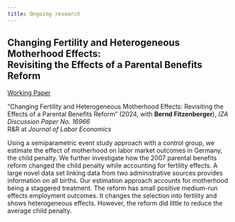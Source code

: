---
title: Ongoing research
---

## Changing Fertility and Heterogeneous Motherhood Effects: <br> Revisiting the Effects of a Parental Benefits Reform 



<a href="https://www.iza.org/publications/dp/16966/changing-fertility-and-heterogeneous-motherhood-effects-revisiting-the-effects-of-a-parental-benefits-reform" target="_blank"> Working Paper</a> 

“Changing Fertility and Heterogeneous Motherhood Effects: Revisiting the Effects of a Parental Benefits Reform” (2024, with __Bernd Fitzenberger__), _IZA Discussion Paper No. 16966_ <br>
R&R at _Journal of Labor Economics_

Using a semiparametric event study approach with a control group, we estimate the effect of motherhood on labor market outcomes in Germany, the child penalty. We further investigate how the 2007 parental benefits reform changed the child penalty while accounting for fertility effects. A large novel data set linking data from two administrative sources provides information on all births. Our estimation approach accounts for motherhood being a staggered treatment. The reform has small positive medium-run effects employment outcomes. It changes the selection into fertility and shows heterogeneous effects. However, the reform did little to reduce the average child penalty.




